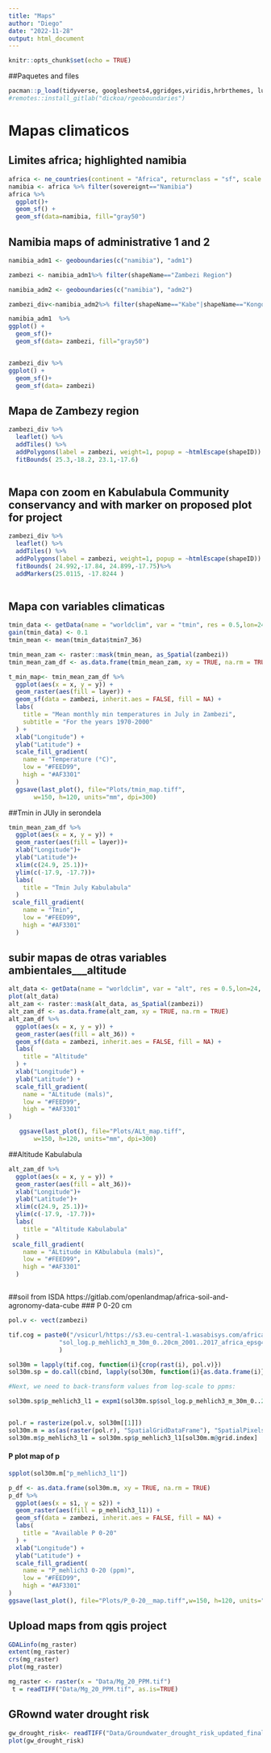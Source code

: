 ```yaml
---
title: "Maps"
author: "Diego"
date: "2022-11-28"
output: html_document
---
```


```r
knitr::opts_chunk$set(echo = TRUE)
```

##Paquetes and files

```r
pacman::p_load(tidyverse, googlesheets4,ggridges,viridis,hrbrthemes, lubridate, gdata,dplyr,zoo,rgeoboundaries, raster,ggspatial,rnaturalearth,rgeos,leaflet,chirps, sf,zoo,rio,rnaturalearthdata,geodata,rgdal,terra,raster,tiff,htmltools)
#remotes::install_gitlab("dickoa/rgeoboundaries")  
```

# Mapas climaticos
## Limites africa; highlighted namibia
```r
africa <- ne_countries(continent = "Africa", returnclass = "sf", scale = "medium")
namibia <- africa %>% filter(sovereignt=="Namibia")
africa %>%  
  ggplot()+
  geom_sf() + 
  geom_sf(data=namibia, fill="gray50")
```
## Namibia maps of administrative 1 and 2
```r
namibia_adm1 <- geoboundaries(c("namibia"), "adm1")

zambezi <- namibia_adm1%>% filter(shapeName=="Zambezi Region")

namibia_adm2 <- geoboundaries(c("namibia"), "adm2")

zambezi_div<-namibia_adm2%>% filter(shapeName=="Kabe"|shapeName=="Kongola"|shapeName=="Linyandi"|shapeName=="Sibinda"|shapeName=="Katima Muliro Rural"|shapeName=="Katima Muliro Urban")

```

```r

namibia_adm1  %>% 
ggplot() +
  geom_sf()+
  geom_sf(data= zambezi, fill="gray50")


zambezi_div %>% 
ggplot() +
  geom_sf()+
  geom_sf(data= zambezi)

```
## Mapa de Zambezy region
```r
zambezi_div %>%
  leaflet() %>%
  addTiles() %>%
  addPolygons(label = zambezi, weight=1, popup = ~htmlEscape(shapeID)) %>%
  fitBounds( 25.3,-18.2, 23.1,-17.6)
  
```


## Mapa con zoom en Kabulabula Community conservancy and with marker on proposed plot for project

```r
zambezi_div %>%
  leaflet() %>%
  addTiles() %>%
  addPolygons(label = zambezi, weight=1, popup = ~htmlEscape(shapeID)) %>%
  fitBounds( 24.992,-17.84, 24.899,-17.75)%>%
  addMarkers(25.0115, -17.8244 )
  
```


## Mapa con variables climaticas
```r
tmin_data <- getData(name = "worldclim", var = "tmin", res = 0.5,lon=24, lat=-18)
gain(tmin_data) <- 0.1
tmin_mean <- mean(tmin_data$tmin7_36)

tmin_mean_zam <- raster::mask(tmin_mean, as_Spatial(zambezi))
tmin_mean_zam_df <- as.data.frame(tmin_mean_zam, xy = TRUE, na.rm = TRUE)

```


```r
t_min_map<- tmin_mean_zam_df %>%
  ggplot(aes(x = x, y = y)) +
  geom_raster(aes(fill = layer)) +
  geom_sf(data = zambezi, inherit.aes = FALSE, fill = NA) +
  labs(
    title = "Mean monthly min temperatures in July in Zambezi",
    subtitle = "For the years 1970-2000"
  ) +
  xlab("Longitude") +
  ylab("Latitude") +
  scale_fill_gradient(
    name = "Temperature (°C)",
    low = "#FEED99",
    high = "#AF3301"
  )
  ggsave(last_plot(), file="Plots/tmin_map.tiff", 
       w=150, h=120, units="mm", dpi=300)

```
##Tmin in JUly in serondela
```r

tmin_mean_zam_df %>%
  ggplot(aes(x = x, y = y)) +
  geom_raster(aes(fill = layer))+
  xlab("Longitude")+
  ylab("Latitude")+
  xlim(c(24.9, 25.1))+
  ylim(c(-17.9, -17.7))+
  labs(
    title = "Tmin July Kabulabula"
  )
 scale_fill_gradient(
    name = "Tmin",
    low = "#FEED99",
    high = "#AF3301"
  )
```


## subir mapas de otras variables ambientales___altitude
```r
alt_data <- getData(name = "worldclim", var = "alt", res = 0.5,lon=24, lat=-18)
plot(alt_data)
alt_zam <- raster::mask(alt_data, as_Spatial(zambezi))
alt_zam_df <- as.data.frame(alt_zam, xy = TRUE, na.rm = TRUE)
alt_zam_df %>%
  ggplot(aes(x = x, y = y)) +
  geom_raster(aes(fill = alt_36)) +
  geom_sf(data = zambezi, inherit.aes = FALSE, fill = NA) +
  labs(
    title = "Altitude"
  ) +
  xlab("Longitude") +
  ylab("Latitude") +
  scale_fill_gradient(
    name = "ALtitude (mals)",
    low = "#FEED99",
    high = "#AF3301"
)

   ggsave(last_plot(), file="Plots/ALt_map.tiff", 
       w=150, h=120, units="mm", dpi=300)
```

##Altitude Kabulabula
```r
alt_zam_df %>%
  ggplot(aes(x = x, y = y)) +
  geom_raster(aes(fill = alt_36))+
  xlab("Longitude")+
  ylab("Latitude")+
  xlim(c(24.9, 25.1))+
  ylim(c(-17.9, -17.7))+
  labs(
    title = "Altitude Kabulabula"
  )
 scale_fill_gradient(
    name = "ALtitude in KAbulabula (mals)",
    low = "#FEED99",
    high = "#AF3301"
  )



```


##soil from ISDA https://gitlab.com/openlandmap/africa-soil-and-agronomy-data-cube
### P 0-20 cm
```r

pol.v <- vect(zambezi)

tif.cog = paste0("/vsicurl/https://s3.eu-central-1.wasabisys.com/africa-soil/layers30m/",
              "sol_log.p_mehlich3_m_30m_0..20cm_2001..2017_africa_epsg4326_v0.1.tif"
              )

sol30m = lapply(tif.cog, function(i){crop(rast(i), pol.v)})  
sol30m.sp = do.call(cbind, lapply(sol30m, function(i){as.data.frame(i)}))

#Next, we need to back-transform values from log-scale to ppms:

sol30m.sp$p_mehlich3_l1 = expm1(sol30m.sp$sol_log.p_mehlich3_m_30m_0..20cm_2001..2017_africa_epsg4326_v0.1 / 10)


pol.r = rasterize(pol.v, sol30m[[1]])
sol30m.m = as(as(raster(pol.r), "SpatialGridDataFrame"), "SpatialPixelsDataFrame")
sol30m.m$p_mehlich3_l1 = sol30m.sp$p_mehlich3_l1[sol30m.m@grid.index]
```
 
#### P plot map of p
```r

spplot(sol30m.m["p_mehlich3_l1"])

p_df <- as.data.frame(sol30m.m, xy = TRUE, na.rm = TRUE)
p_df %>%
  ggplot(aes(x = s1, y = s2)) +
  geom_raster(aes(fill = p_mehlich3_l1)) +
  geom_sf(data = zambezi, inherit.aes = FALSE, fill = NA) +
  labs(
    title = "Available P 0-20"
  ) +
  xlab("Longitude") +
  ylab("Latitude") +
  scale_fill_gradient(
    name = "P_mehlich3 0-20 (ppm)",
    low = "#FEED99",
    high = "#AF3301"
)
ggsave(last_plot(), file="Plots/P_0-20__map.tiff",w=150, h=120, units="mm", dpi=300)

```




## Upload maps from qgis project

```r

GDALinfo(mg_raster)
extent(mg_raster)
crs(mg_raster)
plot(mg_raster)

mg_raster <- raster(x = "Data/Mg_20_PPM.tif")
 t = readTIFF("Data/Mg_20_PPM.tif", as.is=TRUE)
```

## GRownd water drought risk
```r
gw_drought_risk<- readTIFF("Data/Groundwater_drought_risk_updated_final/GRoundwater_drought_risk_updated_final.tif")
plot(gw_drought_risk)
```








